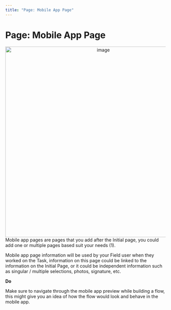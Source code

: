 ```yaml
---
title: "Page: Mobile App Page"
---
```


# Page: Mobile App Page

<div align="center">
  <img src="https://t3837933.p.clickup-attachments.com/t3837933/76d940fd-b671-46d2-8e13-01abdfbc6f29/image.png" alt="image" width="600" />
</div> Mobile app pages are pages that you add after the Initial page, you could add one or multiple pages based suit your needs (1).

Mobile app page information will be used by your Field user when they worked on the Task, information on this page could be linked to the information on the Initial Page, or it could be independent information such as singular / multiple selections, photos, signature, etc.

**Do**

Make sure to navigate through the mobile app preview while building a flow, this might give you an idea of how the flow would look and behave in the mobile app.
